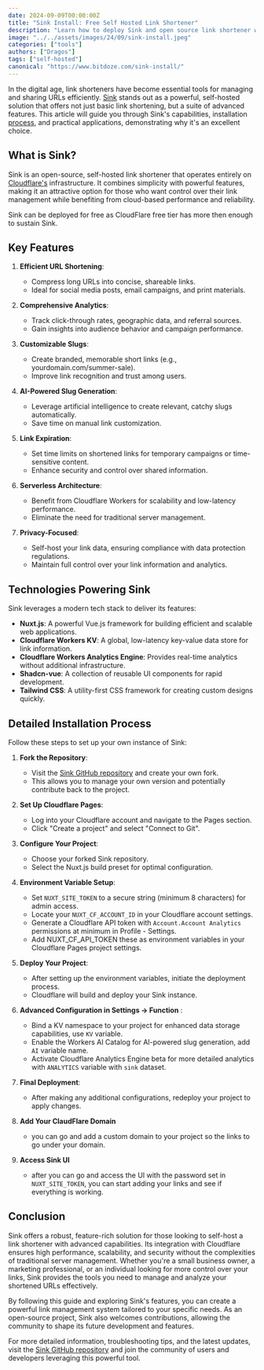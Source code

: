 ```yaml
---
date: 2024-09-09T00:00:00Z
title: "Sink Install: Free Self Hosted Link Shortener"
description: "Learn how to deploy Sink and open source link shortener with analytics."
image: "../../assets/images/24/09/sink-install.jpeg"
categories: ["tools"]
authors: ["Dragos"]
tags: ["self-hosted"]
canonical: "https://www.bitdoze.com/sink-install/"
---
```





In the digital age, link shorteners have become essential tools for managing and sharing URLs efficiently. [Sink](https://github.com/ccbikai/Sink) stands out as a powerful, self-hosted solution that offers not just basic link shortening, but a suite of advanced features. This article will guide you through Sink's capabilities, installation [process](https://link.bitdoze.com/chatgpt), and practical applications, demonstrating why it's an excellent choice.


## What is Sink?

Sink is an open-source, self-hosted link shortener that operates entirely on [Cloudflare's](https://www.cloudflare.com/) infrastructure. It combines simplicity with powerful features, making it an attractive option for those who want control over their link management while benefiting from cloud-based performance and reliability.

Sink can be deployed for free as CloudFlare free tier has more then enough to sustain Sink.


## Key Features

1. **Efficient URL Shortening**:
   - Compress long URLs into concise, shareable links.
   - Ideal for social media posts, email campaigns, and print materials.

2. **Comprehensive Analytics**:
   - Track click-through rates, geographic data, and referral sources.
   - Gain insights into audience behavior and campaign performance.

3. **Customizable Slugs**:
   - Create branded, memorable short links (e.g., yourdomain.com/summer-sale).
   - Improve link recognition and trust among users.

4. **AI-Powered Slug Generation**:
   - Leverage artificial intelligence to create relevant, catchy slugs automatically.
   - Save time on manual link customization.

5. **Link Expiration**:
   - Set time limits on shortened links for temporary campaigns or time-sensitive content.
   - Enhance security and control over shared information.

6. **Serverless Architecture**:
   - Benefit from Cloudflare Workers for scalability and low-latency performance.
   - Eliminate the need for traditional server management.

7. **Privacy-Focused**:
   - Self-host your link data, ensuring compliance with data protection regulations.
   - Maintain full control over your link information and analytics.

## Technologies Powering Sink

Sink leverages a modern tech stack to deliver its features:

- **Nuxt.js**: A powerful Vue.js framework for building efficient and scalable web applications.
- **Cloudflare Workers KV**: A global, low-latency key-value data store for link information.
- **Cloudflare Workers Analytics Engine**: Provides real-time analytics without additional infrastructure.
- **Shadcn-vue**: A collection of reusable UI components for rapid development.
- **Tailwind CSS**: A utility-first CSS framework for creating custom designs quickly.

## Detailed Installation Process

Follow these steps to set up your own instance of Sink:

1. **Fork the Repository**:
   - Visit the [Sink GitHub repository](https://github.com/ccbikai/Sink) and create your own fork.
   - This allows you to manage your own version and potentially contribute back to the project.

2. **Set Up Cloudflare Pages**:
   - Log into your Cloudflare account and navigate to the Pages section.
   - Click "Create a project" and select "Connect to Git".

3. **Configure Your Project**:
   - Choose your forked Sink repository.
   - Select the Nuxt.js build preset for optimal configuration.

4. **Environment Variable Setup**:
   - Set `NUXT_SITE_TOKEN` to a secure string (minimum 8 characters) for admin access.
   - Locate your `NUXT_CF_ACCOUNT_ID` in your Cloudflare account settings.
   - Generate a Cloudflare API token with `Account.Account Analytics` permissions at minimum in Profile - Settings.
   - Add NUXT_CF_API_TOKEN these as environment variables in your Cloudflare Pages project settings.

5. **Deploy Your Project**:
   - After setting up the environment variables, initiate the deployment process.
   - Cloudflare will build and deploy your Sink instance.

6. **Advanced Configuration in Settings -> Function** :
   - Bind a KV namespace to your project for enhanced data storage capabilities, use `KV` variable.
   - Enable the Workers AI Catalog for AI-powered slug generation, add `AI` variable name.
   - Activate Cloudflare Analytics Engine beta for more detailed analytics with `ANALYTICS` variable with `sink` dataset.

   <Picture src={img1} alt="Settings" />


7. **Final Deployment**:
   - After making any additional configurations, redeploy your project to apply changes.

8. **Add Your ClaudFlare Domain**
    - you can go and add a custom domain to your project so the links to go under your domain.

9. **Access Sink UI**
   - after you can  go and access the UI with the password set in `NUXT_SITE_TOKEN`, you can start adding your links and see if everything is working.
   <Picture src={img2} alt="sink ui" />


## Conclusion

Sink offers a robust, feature-rich solution for those looking to self-host a link shortener with advanced capabilities. Its integration with Cloudflare ensures high performance, scalability, and security without the complexities of traditional server management. Whether you're a small business owner, a marketing professional, or an individual looking for more control over your links, Sink provides the tools you need to manage and analyze your shortened URLs effectively.

By following this guide and exploring Sink's features, you can create a powerful link management system tailored to your specific needs. As an open-source project, Sink also welcomes contributions, allowing the community to shape its future development and features.

For more detailed information, troubleshooting tips, and the latest updates, visit the [Sink GitHub repository](https://github.com/ccbikai/Sink) and join the community of users and developers leveraging this powerful tool.
